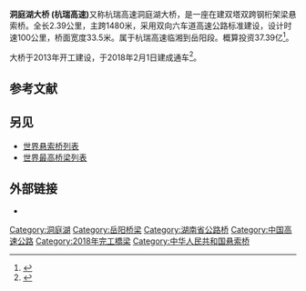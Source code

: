 {{About|[[杭瑞高速|杭瑞高速]]洞庭湖大桥|其他的同名桥梁|洞庭湖大桥 (消歧义)}}
{{Infobox_Bridge
|bridge_name=|native_name=
|image=Dongtinghu Bridge Hangrui 2018.jpg
|image_size=
|caption=
|official_name=
|carries={{China Expwy Name|G56}}
|crosses=[[洞庭湖|洞庭湖]]
|locale={{CHN}}[[湖南省|湖南省]][[岳阳市|岳阳市]]
|maint=
|id=
|design=
|mainspan={{convert|1480|m|ft|2}}
|length={{convert|2390.18|m|ft|2}}
|width={{convert|35.4|m|ft|2}}<ref>{{cite web|title=杭瑞高速洞庭湖大桥先导索成功牵引过江|url=http://tech.xinmin.cn/internet/2016/04/29/29935437.html|website=新民网|accessdate=2016-09-10|language=zh-hans|date=2016-04-29|archive-url=https://web.archive.org/web/20160921123859/http://tech.xinmin.cn/internet/2016/04/29/29935437.html|archive-date=2016-09-21|dead-url=yes}}</ref>
|height={{convert|206|m|ft|2}}
|load=
|clearance=
|below=
|aadtraffic=
|traffic=
|designed_by=
|begin=2013年
|complete=
|open=2018年2月1日
|closed= 
|destruction=
|toll=是
|also_known_as=
|map_cue=
|map_image=
|map_text=
|map_width= 
|coordinates=
|lat=
|long=
|extra=
}}
'''洞庭湖大桥 (杭瑞高速)'''又称杭瑞高速洞庭湖大桥，是一座在建双塔双跨钢桁架梁悬索桥。全长2.39公里，主跨1480米，采用双向六车道高速公路标准建设，设计时速100公里，桥面宽度33.5米。属于杭瑞高速临湘到岳阳段。概算投资37.39亿<ref>{{cite web|title=杭瑞高速洞庭湖大桥加紧建设|url=http://news.xinhuanet.com/city/2016-06/07/c_129045152.htm|website=新华网|publisher=新华社|accessdate=2016-08-24|language=zh-hans|date=2016-06-07|archive-date=2017-03-05|archive-url=https://web.archive.org/web/20170305063330/http://news.xinhuanet.com/city/2016-06/07/c_129045152.htm|dead-url=no}}</ref>。

大桥于2013年开工建设，于2018年2月1日建成通车<ref>{{cite web|title=世界桥梁建设的“超级工程”杭瑞洞庭大桥通车（图）|url=http://www.chinahighway.com/news/2018/1158765.php|website=中国公路网|language=zh-hans|access-date=2018-07-25|archive-date=2021-02-03|archive-url=https://web.archive.org/web/20210203233159/http://www.chinahighway.com/news/2018/1158765.php|dead-url=no}}</ref>。

==参考文献==
{{Reflist}}

==另见==
*[[世界悬索桥列表|世界悬索桥列表]]
*[[世界最高桥梁列表|世界最高桥梁列表]]

==外部链接==
* {{YouTube|VHOO7JzAXoQ|Dongtinghu Bridge Hangrui Documentary杭瑞高速洞庭湖大桥纪录片|language=zh}}

[[Category:洞庭湖|Category:洞庭湖]]
[[Category:岳阳桥梁|Category:岳阳桥梁]]
[[Category:湖南省公路桥|Category:湖南省公路桥]]
[[Category:中国高速公路|Category:中国高速公路]]
[[Category:2018年完工橋梁|Category:2018年完工橋梁]]
[[Category:中华人民共和国悬索桥|Category:中华人民共和国悬索桥]]

{{Bridge-Stub}}